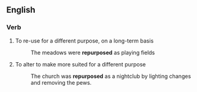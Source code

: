 ==English==
===Verb===
{{en-verb|repurpos|es}}
# To re-use for a different purpose, on a long-term basis
#: The meadows were '''repurposed''' as playing fields
# To alter to make more suited for a different purpose
#: The church was '''repurposed''' as a nightclub by lighting changes and removing the pews.